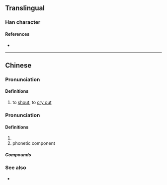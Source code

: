 {{character info/new}}
==Translingual==

===Han character===
{{Han char|rn=30|rad=口|as=03|sn=6|four=|canj=RCL|ids=⿰口丫}}

====References====
* {{Han ref|kx=0177.021|hdz=10584.020|uh=5416|ud=21526}}

----

==Chinese==
{{zh-forms}}

===Pronunciation===
{{zh-pron
|m=yā
|c=
|h=pfs=
|md=
|mn=
|w=
|mc=y
|oc=y
|cat=v
}}

====Definitions====
{{zh-hanzi}}

# to [[shout]], to [[cry out]]

===Pronunciation===
{{zh-pron
|m=ā
|c=aa1
|h=pfs=
|md=
|mn=
|w=
|mc=y
|oc=y
|cat=part
}}

====Definitions====
{{zh-hanzi}}

# {{synonym of|啊|lang=zh}}
# phonetic component

=====Compounds=====
{{zh-der|吖啶|吖丁啶}}

===See also===
* {{zh-l|啊}}